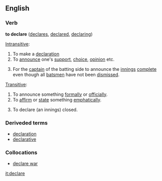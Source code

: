 ==English==
===Verb===
'''to declare'''  ([[declares]], [[declared]], [[declaring]]) 

[[Intransitive]]:
#To make a [[declaration]]
#To [[announce]] one's [[support]], [[choice]], [[opinion]] etc.
#{{cricket}} For the [[captain]] of the batting side to announce the [[innings]] [[complete]] even though all [[batsman|batsmen]] have not been [[dismiss]]ed.

[[Transitive]]:
#To announce something [[formal]]ly or [[official]]ly.
#To [[affirm]] or [[state]] something [[emphatic]]ally.
#{{cricket}} To declare (an innings) closed.

===Deriveded terms===
*[[declaration]]
*[[declarative]]

===Collocations===
*[[declare war]]

[[it:declare]]
